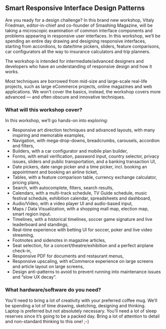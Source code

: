 ## Smart Responsive Interface Design Patterns

Are you ready for a design challenge? In this brand new workshop, Vitaly Friedman, editor-in-chief 
and co-founder of Smashing Magazine, will be taking a microscopic examination of common interface 
components and problems appearing in responsive user interfaces. In this workshop, we’ll be spending 
an entire day drawing and designing responsive interfaces, starting from accordions, to date/time pickers,
sliders, feature comparisons, car configurators all the way to insurance calculators and trip planners.

The workshop is intended for intermediate/advanced designers and developers who have an understanding of
responsive design and how it works. 

Most techniques are borrowed from mid-size and large-scale real-life projects, such as large eCommerce projects,
online magazines and web applications. We won't cover the basics, instead, the workshop covers more advanced — 
and often obscure and innovative techniques.


### What will this workshop cover?

In this workshop, we’ll go hands-on into exploring:
 
- Responsive art direction techniques and advanced layouts, with many inspiring and memorable examples,
- Navigation, with mega-drop-downs, breadcrumbs, carousels, accordion and filters,
- Builders, with a car configurator and mobile plan builder,
- Forms, with email verification, password input, country selector, privacy issues, sliders and public transportation, and a banking transaction UI,
- Date pickers, date range picker and a time picker, incl. booking an appointment and booking an airline ticket,
- Tables, with a feature comparison table, currency exchange calculator, pricing plans,
- Search, with autocomplete, filters, search results,
- Calendars, with a multi-track schedule, TV Guide schedule, music festival schedule, exhibition calendar, spreadsheets and dashboard,
- Audio/Video, with a video player UI and audio-based input,
- Maps / Data Visualization, with a shopping mall map, election map, smart region input.
- Timelines, with a historical timelines, soccer game signature and live leaderboard and standings,
- Real-time experience with betting UI for soccer, poker and live video streaming,
- Footnotes and sidenotes in magazine articles,
- Seat selection, for a concert/theatre/exhibition and a perfect airplane check-in,
- Responsive PDF for documents and restaurant menus,
- Responsive upscaling, with eCommerce experience on large screens and article layout on large screens,
- Design anti-patterns to avoid to prevent running into maintenance issues and “slow UX decay”.


### What hardware/software do you need?

You'll need to bring a lot of creativity with your preferred coffee mug. We’ll be spending a lot of
time drawing, sketching, designing and thinking. Laptop is preferred but not absolutely necessary. 
You’ll need a lot of sleep reserves since it’s going to be a packed day. Bring a lot of attention to
detail and non-standard thinking to this one! ;-)


